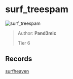 
# surf_treespam

![surf_treespam](https://raw.githubusercontent.com/Sayt123/SurfMapPics/Maps-and-bonuses/csgo/surf_treespam.jpg)

> Author: **Pand3mic**
>
> Tier 6

## Records

[surfheaven](https://surfheaven.eu/map/surf_treespam)
